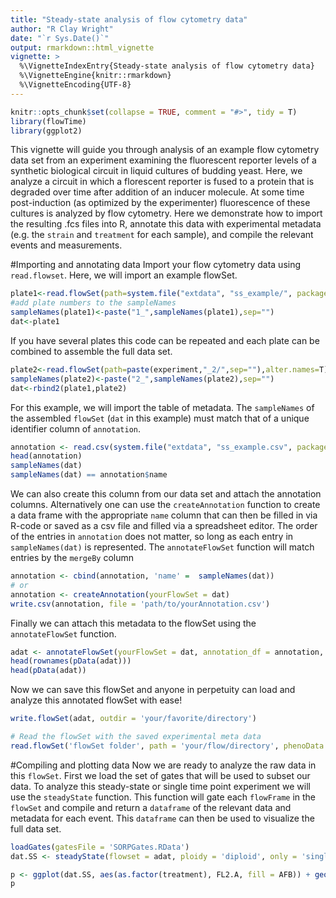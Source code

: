 ```yaml
---
title: "Steady-state analysis of flow cytometry data"
author: "R Clay Wright"
date: "`r Sys.Date()`"
output: rmarkdown::html_vignette
vignette: >
  %\VignetteIndexEntry{Steady-state analysis of flow cytometry data}
  %\VignetteEngine{knitr::rmarkdown}
  %\VignetteEncoding{UTF-8}
---
```

```r
knitr::opts_chunk$set(collapse = TRUE, comment = "#>", tidy = T)
library(flowTime)
library(ggplot2)
```
This vignette will guide you through analysis of an example flow cytometry data set from an experiment examining the fluorescent reporter levels of a synthetic biological circuit in liquid cultures of budding yeast. Here, we analyze a circuit in which a florescent reporter is fused to a protein that is degraded over time after addition of an inducer molecule. At some time post-induction (as optimized by the experimenter) fluorescence of these cultures is analyzed by flow cytometry. Here we demonstrate how to import the resulting .fcs files into R, annotate this data with experimental metadata (e.g. the `strain` and `treatment` for each sample), and compile the relevant events and measurements.

#Importing and annotating data
Import your flow cytometry data using `read.flowset`. Here, we will import an example flowSet.
```r
plate1<-read.flowSet(path=system.file("extdata", "ss_example/", package = "flowTime"), alter.names = T)
#add plate numbers to the sampleNames
sampleNames(plate1)<-paste("1_",sampleNames(plate1),sep="")
dat<-plate1
```
If you have several plates this code can be repeated and each plate can be combined to assemble the full data set.
```r
plate2<-read.flowSet(path=paste(experiment,"_2/",sep=""),alter.names=T)
sampleNames(plate2)<-paste("2_",sampleNames(plate2),sep="")
dat<-rbind2(plate1,plate2)
```
For this example, we will import the table of metadata. The `sampleNames` of the assembled `flowSet` (`dat` in this example) must match that of a unique identifier column of `annotation`. 
```r
annotation <- read.csv(system.file("extdata", "ss_example.csv", package = "flowTime"))
head(annotation)
sampleNames(dat) 
sampleNames(dat) == annotation$name 
```
We can also create this column from our data set and attach the annotation columns. Alternatively one can use the `createAnnotation` function to create a data frame with the appropriate `name` column that can then be filled in via R-code or saved as a csv file and filled via a spreadsheet editor. The order of the entries in `annotation` does not matter, so long as each entry in `sampleNames(dat)` is represented. The `annotateFlowSet` function will match entries by the `mergeBy` column  
```r
annotation <- cbind(annotation, 'name' =  sampleNames(dat)) 
# or
annotation <- createAnnotation(yourFlowSet = dat)
write.csv(annotation, file = 'path/to/yourAnnotation.csv')
```
Finally we can attach this metadata to the flowSet using the `annotateFlowSet` function. 
```r
adat <- annotateFlowSet(yourFlowSet = dat, annotation_df = annotation, mergeBy = 'name')
head(rownames(pData(adat)))
head(pData(adat))
```
Now we can save this flowSet and anyone in perpetuity can load and analyze this annotated flowSet with ease!
```r
write.flowSet(adat, outdir = 'your/favorite/directory')

# Read the flowSet with the saved experimental meta data
read.flowSet('flowSet folder', path = 'your/flow/directory', phenoData = 'annotation.txt', alter.names = T)
```
#Compiling and plotting data
Now we are ready to analyze the raw data in this `flowSet`. First we load the set of gates that will be used to subset our data. To analyze this steady-state or single time point experiment we will use the `steadyState` function. This function will gate each `flowFrame` in the `flowSet` and compile and return a `dataframe` of the relevant data and metadata for each event. This `dataframe` can then be used to visualize the full data set. 
```r
loadGates(gatesFile = 'SORPGates.RData')
dat.SS <- steadyState(flowset = adat, ploidy = 'diploid', only = 'singlets')

p <- ggplot(dat.SS, aes(as.factor(treatment), FL2.A, fill = AFB)) + geom_boxplot(outlier.size = NA) + facet_grid(IAA~AFB) + theme_classic(base_family = 'Arial', base_size = 16) + ylim(c(-1000,10000)) + xlab(expression(paste('Auxin (',mu,'M)',sep = ""))) + ylab('Fluorescence (AU)') + theme(legend.position="none")
p
```
